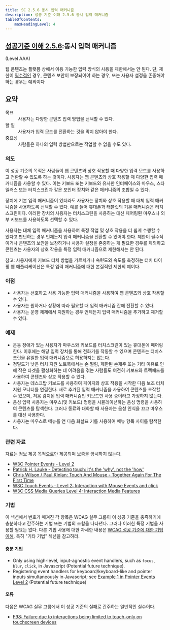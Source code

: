 ```yaml
---
title: SC 2.5.6 동시 입력 매커니즘
description: 성공 기준 이해 2.5.6 동시 입력 매커니즘
tableOfContents:
    maxHeadingLevel: 4
---
```



## [성공기준 이해 2.5.6](https://w3.org/TR/WCAG22#concurrent-input-mechanisms):동시 입력 매커니즘 

(Level AAA)

<Card title="성공 기준(SC)"></Card>

웹 콘텐츠는 플랫폼 상에서 이용 가능한 입력 방식의 사용을 제한해서는 안 된다. 단, 제한이 [필수적인](../../../glossary/essential) 경우, 콘텐츠 보안이 보장되어야 하는 경우, 또는 사용자 설정을 존중해야 하는 경우는 예외이다

## 요약

<dl>
<dt>목표</dt>
<dd>사용자는 다양한 콘텐츠 입력 방법을 선택할 수 있다.</dd>
<dt>할 일</dt>
<dd>사용자가 입력 모드를 전환하는 것을 막지 않아야 한다.</dd>
<dt>중요성</dt>
<dd>사람들은 하나의 입력 방법만으로는 작업할 수 없을 수도 있다.</dd>
</dl>

### 의도

이 성공 기준의 목적은 사람들이 웹 콘텐츠와 상호 작용할 때 다양한 입력 모드를 사용하고 전환할 수 있도록 하는 것이다. 사용자는 웹 콘텐츠와 상호 작용할 때 다양한 입력 매커니즘을 사용할 수 있다. 이는 키보드 또는 키보드와 유사한 인터페이스와 마우스, 스타일러스 또는 터치스크린과 같은 포인터 장치와 같은 매커니즘의 조합일 수 있다.

장치에 기본 입력 매커니즘이 있더라도 사용자는 장치와 상호 작용할 때 대체 입력 매커니즘을 사용하도록 선택할 수 있다. 예를 들어 휴대폰과 태블릿의 기본 매커니즘은 터치스크린이다. 이러한 장치의 사용자는 터치스크린을 사용하는 대신 페어링된 마우스나 외부 키보드를 사용하도록 선택할 수 있다.

사용자는 대체 입력 매커니즘을 사용하여 특정 작업 및 상호 작용을 더 쉽게 수행할 수 있다고 판단하는 경우 언제든지 입력 매커니즘을 전환할 수 있어야 한다. 제한이 필수적이거나 콘텐츠의 보안을 보장하거나 사용자 설정을 존중하는 게 필요한 경우를 제외하고 콘텐츠는 사용자의 상호 작용을 특정 입력 매커니즘으로 제한해서는 안 된다.

참고: 사용자에게 키보드 터치 방법을 가르치거나 숙련도와 속도를 측정하는 터치 타이핑 웹 애플리케이션은 특정 입력 매커니즘에 대한 본질적인 제한의 예이다.

### 이점

*   사용자는 선호하고 사용 가능한 입력 매커니즘을 사용하여 웹 콘텐츠와 상호 작용할 수 있다.
*   사용자는 원하거나 상황에 따라 필요할 때 입력 매커니즘 간에 전환할 수 있다.
*   사용자는 운영 체제에서 지원하는 경우 언제든지 입력 매커니즘을 추가하고 제거할 수 있다.

### 예제

*   운동 장애가 있는 사용자가 마우스와 키보드를 터치스크린이 있는 휴대폰에 페어링 한다. 이후에는 해당 입력 장치를 통해 전화기를 작동할 수 있으며 콘텐츠는 터치스크린을 유일한 입력 매커니즘으로 허용하지는 않는다.
*   정밀도가 낮은 터치 지원 노트북에서는 손 떨림, 제한된 손재주 또는 기타 이유로 인해 작은 타겟을 활성화하는 데 어려움을 겪는 사람들도 여전히 키보드와 트랙패드를 사용하여 콘텐츠와 상호 작용할 수 있다.
*   사용자는 데스크탑 키보드를 사용하여 페이지와 상호 작용을 시작한 다음 보조 터치 지원 모니터를 연결한다. 새로 추가된 입력 매커니즘을 사용하여 콘텐츠를 조작할 수 있으며, 처음 감지된 입력 매커니즘인 키보드만 사용 중이라고 가정하지 않는다.
*   음성 입력 사용자는 마우스(및 키보드) 명령을 시뮬레이션하는 음성 명령을 사용하여 콘텐츠를 탐색한다. 그러나 동료와 대화할 때 사용자는 음성 인식을 끄고 마우스를 대신 사용한다.
*   사용자는 마우스로 메뉴를 연 다음 화살표 키를 사용하여 메뉴 항목 사이를 탐색한다.

### 관련 자료

자료는 정보 제공 목적으로만 제공되며 보증을 암시하지 않는다.

*   [W3C Pointer Events - Level 2](https://w3c.github.io/pointerevents/)
*   [Patrick H. Lauke - Detecting touch: it's the 'why', not the 'how'](https://hacks.mozilla.org/2013/04/detecting-touch-its-the-why-not-the-how/)
*   [Chris Wilson / Paul Kinlan: Touch And Mouse - Together Again For The First Time](https://www.html5rocks.com/en/mobile/touchandmouse/)
*   [W3C Touch Events - Level 2: Interaction with Mouse Events and click](https://w3c.github.io/touch-events/#mouse-events)
*   [W3C CSS Media Queries Level 4: Interaction Media Features](https://www.w3.org/TR/mediaqueries-4/#mf-interaction)

### 기법

이 섹션에서 번호가 매겨진 각 항목은 WCAG 실무 그룹이 이 성공 기준을 충족하기에 충분하다고 간주하는 기법 또는 기법의 조합을 나타낸다. 그러나 이러한 특정 기법을 사용할 필요는 없다. 다른 기법 사용에 대한 자세한 내용은 [WCAG 성공 기준에 대한 기법 이해](understanding-techniques), 특히 "기타 기법" 섹션을 참고하라.

#### 충분 기법

*   Only using high-level, input-agnostic event handlers, such as `focus`, `blur`, `click`, in Javascript (Potential future technique).
*   Registering event handlers for keyboard/keyboard-like and pointer inputs simultaneously in Javascript; see [Example 1 in Pointer Events Level 2](https://w3c.github.io/pointerevents/#examples) (Potential future technique)

#### 오류

다음은 WCAG 실무 그룹에서 이 성공 기준의 실패로 간주하는 일반적인 실수이다.

*   [F98: Failure due to interactions being limited to touch-only on touchscreen devices](https://www.w3.org/WAI/WCAG22/Techniques/failures/F98)

